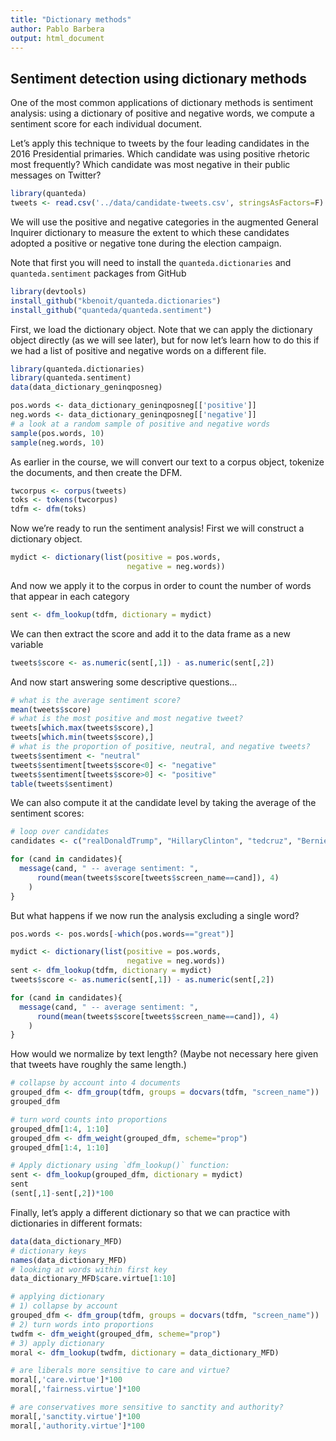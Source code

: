 ```yaml
---
title: "Dictionary methods"
author: Pablo Barbera
output: html_document
---
```


## Sentiment detection using dictionary methods

One of the most common applications of dictionary methods is sentiment analysis: using a dictionary of positive and negative words, we compute a sentiment score for each individual document.

Let's apply this technique to tweets by the four leading candidates in the 2016 Presidential primaries. Which candidate was using positive rhetoric most frequently? Which candidate was most negative in their public messages on Twitter?

```r
library(quanteda)
tweets <- read.csv('../data/candidate-tweets.csv', stringsAsFactors=F)
```

We will use the positive and negative categories in the augmented General Inquirer dictionary to measure the extent to which these candidates adopted a positive or negative tone during the election campaign.

Note that first you will need to install the `quanteda.dictionaries` and `quanteda.sentiment` packages from GitHub

```r
library(devtools)
install_github("kbenoit/quanteda.dictionaries")
install_github("quanteda/quanteda.sentiment")
```

First, we load the dictionary object. Note that we can apply the dictionary object directly (as we will see later), but for now let's learn how to do this if we had a list of positive and negative words on a different file.

```r
library(quanteda.dictionaries)
library(quanteda.sentiment)
data(data_dictionary_geninqposneg)

pos.words <- data_dictionary_geninqposneg[['positive']]
neg.words <- data_dictionary_geninqposneg[['negative']]
# a look at a random sample of positive and negative words
sample(pos.words, 10)
sample(neg.words, 10)
```

As earlier in the course, we will convert our text to a corpus object, tokenize the documents, and then create the DFM.

```r
twcorpus <- corpus(tweets)
toks <- tokens(twcorpus)
tdfm <- dfm(toks)
```

Now we're ready to run the sentiment analysis! First we will construct a dictionary object.

```r
mydict <- dictionary(list(positive = pos.words,
                          negative = neg.words))
```

And now we apply it to the corpus in order to count the number of words that appear in each category

```r
sent <- dfm_lookup(tdfm, dictionary = mydict)
```

We can then extract the score and add it to the data frame as a new variable

```r
tweets$score <- as.numeric(sent[,1]) - as.numeric(sent[,2])
```

And now start answering some descriptive questions...

```r
# what is the average sentiment score?
mean(tweets$score)
# what is the most positive and most negative tweet?
tweets[which.max(tweets$score),]
tweets[which.min(tweets$score),]
# what is the proportion of positive, neutral, and negative tweets?
tweets$sentiment <- "neutral"
tweets$sentiment[tweets$score<0] <- "negative"
tweets$sentiment[tweets$score>0] <- "positive"
table(tweets$sentiment)
```

We can also compute it at the candidate level by taking the average of the sentiment scores:

```r
# loop over candidates
candidates <- c("realDonaldTrump", "HillaryClinton", "tedcruz", "BernieSanders")

for (cand in candidates){
  message(cand, " -- average sentiment: ",
      round(mean(tweets$score[tweets$screen_name==cand]), 4)
    )
}
```

But what happens if we now run the analysis excluding a single word?

```r
pos.words <- pos.words[-which(pos.words=="great")]

mydict <- dictionary(list(positive = pos.words,
                          negative = neg.words))
sent <- dfm_lookup(tdfm, dictionary = mydict)
tweets$score <- as.numeric(sent[,1]) - as.numeric(sent[,2])

for (cand in candidates){
  message(cand, " -- average sentiment: ",
      round(mean(tweets$score[tweets$screen_name==cand]), 4)
    )
}

```

How would we normalize by text length? (Maybe not necessary here given that tweets have roughly the same length.)

```r
# collapse by account into 4 documents
grouped_dfm <- dfm_group(tdfm, groups = docvars(tdfm, "screen_name"))
grouped_dfm

# turn word counts into proportions
grouped_dfm[1:4, 1:10]
grouped_dfm <- dfm_weight(grouped_dfm, scheme="prop")
grouped_dfm[1:4, 1:10]

# Apply dictionary using `dfm_lookup()` function:
sent <- dfm_lookup(grouped_dfm, dictionary = mydict)
sent
(sent[,1]-sent[,2])*100

```

Finally, let's apply a different dictionary so that we can practice with dictionaries in different formats:

```r
data(data_dictionary_MFD)
# dictionary keys
names(data_dictionary_MFD)
# looking at words within first key
data_dictionary_MFD$care.virtue[1:10]

# applying dictionary
# 1) collapse by account
grouped_dfm <- dfm_group(tdfm, groups = docvars(tdfm, "screen_name"))
# 2) turn words into proportions
twdfm <- dfm_weight(grouped_dfm, scheme="prop")
# 3) apply dictionary
moral <- dfm_lookup(twdfm, dictionary = data_dictionary_MFD)

# are liberals more sensitive to care and virtue?
moral[,'care.virtue']*100
moral[,'fairness.virtue']*100

# are conservatives more sensitive to sanctity and authority?
moral[,'sanctity.virtue']*100
moral[,'authority.virtue']*100

```

